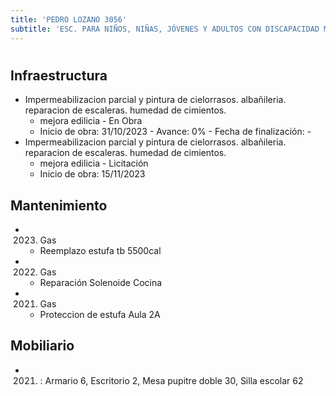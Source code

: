 ```yaml
---
title: 'PEDRO LOZANO 3056'
subtitle: 'ESC. PARA NIÑOS, NIÑAS, JÓVENES Y ADULTOS CON DISCAPACIDAD MENTAL Y FORMACIÓN INTEGRAL N° 02 DOMINGO F SARMIENTO'
---
```


#
## Infraestructura

* Impermeabilizacion parcial y pintura de cielorrasos. albañileria. reparacion de escaleras. humedad de cimientos. 
    + mejora edilicia - En Obra 
    + Inicio de obra: 31/10/2023 - Avance: 0% - Fecha de finalización: - 


* Impermeabilizacion parcial y pintura de cielorrasos. albañileria. reparacion de escaleras. humedad de cimientos. 
    + mejora edilicia - Licitación 
    + Inicio de obra: 15/11/2023 






## Mantenimiento

*  (2023) Gas 
    + Reemplazo estufa tb 5500cal

*  (2022) Gas 
    + Reparación Solenoide Cocina

*  (2021) Gas 
    + Proteccion de estufa Aula 2A





## Mobiliario

*  (2021) : Armario 6, Escritorio 2, Mesa pupitre doble 30, Silla escolar 62 



